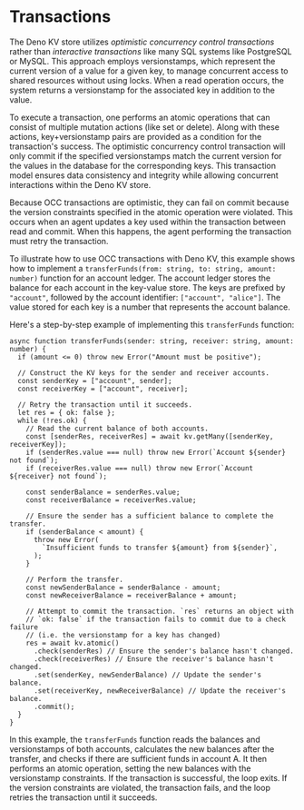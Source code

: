 
# Transactions

<Admonition />

The Deno KV store utilizes _optimistic concurrency control transactions_ rather
than _interactive transactions_ like many SQL systems like PostgreSQL or MySQL.
This approach employs versionstamps, which represent the current version of a
value for a given key, to manage concurrent access to shared resources without
using locks. When a read operation occurs, the system returns a versionstamp for
the associated key in addition to the value.

To execute a transaction, one performs an atomic operations that can consist of
multiple mutation actions (like set or delete). Along with these actions,
key+versionstamp pairs are provided as a condition for the transaction's
success. The optimistic concurrency control transaction will only commit if the
specified versionstamps match the current version for the values in the database
for the corresponding keys. This transaction model ensures data consistency and
integrity while allowing concurrent interactions within the Deno KV store.

Because OCC transactions are optimistic, they can fail on commit because the
version constraints specified in the atomic operation were violated. This occurs
when an agent updates a key used within the transaction between read and commit.
When this happens, the agent performing the transaction must retry the
transaction.

To illustrate how to use OCC transactions with Deno KV, this example shows how
to implement a `transferFunds(from: string, to: string, amount: number)`
function for an account ledger. The account ledger stores the balance for each
account in the key-value store. The keys are prefixed by `"account"`, followed
by the account identifier: `["account", "alice"]`. The value stored for each key
is a number that represents the account balance.

Here's a step-by-step example of implementing this `transferFunds` function:

<!-- deno-fmt-ignore -->
```ts,ignore
async function transferFunds(sender: string, receiver: string, amount: number) {
  if (amount <= 0) throw new Error("Amount must be positive");

  // Construct the KV keys for the sender and receiver accounts.
  const senderKey = ["account", sender];
  const receiverKey = ["account", receiver];

  // Retry the transaction until it succeeds.
  let res = { ok: false };
  while (!res.ok) {
    // Read the current balance of both accounts.
    const [senderRes, receiverRes] = await kv.getMany([senderKey, receiverKey]);
    if (senderRes.value === null) throw new Error(`Account ${sender} not found`);
    if (receiverRes.value === null) throw new Error(`Account ${receiver} not found`);

    const senderBalance = senderRes.value;
    const receiverBalance = receiverRes.value;

    // Ensure the sender has a sufficient balance to complete the transfer.
    if (senderBalance < amount) {
      throw new Error(
        `Insufficient funds to transfer ${amount} from ${sender}`,
      );
    }

    // Perform the transfer.
    const newSenderBalance = senderBalance - amount;
    const newReceiverBalance = receiverBalance + amount;

    // Attempt to commit the transaction. `res` returns an object with
    // `ok: false` if the transaction fails to commit due to a check failure
    // (i.e. the versionstamp for a key has changed)
    res = await kv.atomic()
      .check(senderRes) // Ensure the sender's balance hasn't changed.
      .check(receiverRes) // Ensure the receiver's balance hasn't changed.
      .set(senderKey, newSenderBalance) // Update the sender's balance.
      .set(receiverKey, newReceiverBalance) // Update the receiver's balance.
      .commit();
  }
}
```

In this example, the `transferFunds` function reads the balances and
versionstamps of both accounts, calculates the new balances after the transfer,
and checks if there are sufficient funds in account A. It then performs an
atomic operation, setting the new balances with the versionstamp constraints. If
the transaction is successful, the loop exits. If the version constraints are
violated, the transaction fails, and the loop retries the transaction until it
succeeds.
